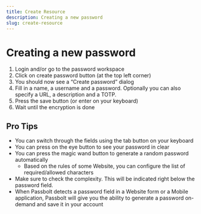 ```yaml
---
title: Create Resource
description: Creating a new password
slug: create-resource
---
```


# Creating a new password

1. Login and/or go to the password workspace
2. Click on create password button (at the top left corner)
3. You should now see a “Create password” dialog
4. Fill in a name, a username and a password. Optionally you can also specify a URL, a description and a TOTP.
5. Press the save button (or enter on your keyboard)
6. Wait until the encryption is done

## Pro Tips

- You can switch through the fields using the tab button on your keyboard
- You can press on the eye button to see your password in clear
- You can press the magic wand button to generate a random password automatically
  - Based on the rules of some Website, you can configure the list of required/allowed characters
- Make sure to check the complexity. This will be indicated right below the password field.
- When Passbolt detects a password field in a Website form or a Mobile application, Passbolt will give you the ability to generate a password on-demand and save it in your account
